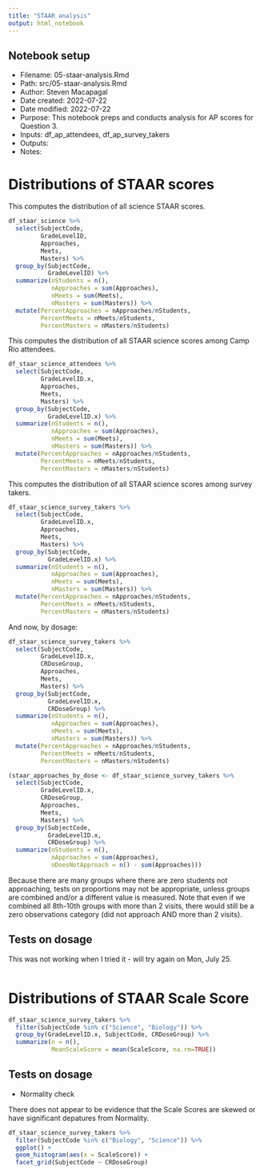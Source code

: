 ```yaml
---
title: "STAAR analysis"
output: html_notebook
---
```


## Notebook setup

* Filename: 05-staar-analysis.Rmd
* Path: src/05-staar-analysis.Rmd
* Author: Steven Macapagal
* Date created: 2022-07-22
* Date modified: 2022-07-22
* Purpose: This notebook preps and conducts analysis for AP scores for Question 3.
* Inputs: df_ap_attendees, df_ap_survey_takers
* Outputs: 
* Notes:

# Distributions of STAAR scores

This computes the distribution of all science STAAR scores.

```r
df_staar_science %>%
  select(SubjectCode,
         GradeLevelID,
         Approaches,
         Meets,
         Masters) %>%
  group_by(SubjectCode,
           GradeLevelID) %>%
  summarize(nStudents = n(),
            nApproaches = sum(Approaches),
            nMeets = sum(Meets),
            nMasters = sum(Masters)) %>%
  mutate(PercentApproaches = nApproaches/nStudents,
         PercentMeets = nMeets/nStudents,
         PercentMasters = nMasters/nStudents)
```


This computes the distribution of all STAAR science scores among Camp Rio attendees.

```r
df_staar_science_attendees %>%
  select(SubjectCode,
         GradeLevelID.x,
         Approaches,
         Meets,
         Masters) %>%
  group_by(SubjectCode,
           GradeLevelID.x) %>%
  summarize(nStudents = n(),
            nApproaches = sum(Approaches),
            nMeets = sum(Meets),
            nMasters = sum(Masters)) %>%
  mutate(PercentApproaches = nApproaches/nStudents,
         PercentMeets = nMeets/nStudents,
         PercentMasters = nMasters/nStudents)
```


This computes the distribution of all STAAR science scores among survey takers.

```r
df_staar_science_survey_takers %>%
  select(SubjectCode,
         GradeLevelID.x,
         Approaches,
         Meets,
         Masters) %>%
  group_by(SubjectCode,
           GradeLevelID.x) %>%
  summarize(nStudents = n(),
            nApproaches = sum(Approaches),
            nMeets = sum(Meets),
            nMasters = sum(Masters)) %>%
  mutate(PercentApproaches = nApproaches/nStudents,
         PercentMeets = nMeets/nStudents,
         PercentMasters = nMasters/nStudents)
```

And now, by dosage:

```r
df_staar_science_survey_takers %>%
  select(SubjectCode,
         GradeLevelID.x,
         CRDoseGroup,
         Approaches,
         Meets,
         Masters) %>%
  group_by(SubjectCode,
           GradeLevelID.x,
           CRDoseGroup) %>%
  summarize(nStudents = n(),
            nApproaches = sum(Approaches),
            nMeets = sum(Meets),
            nMasters = sum(Masters)) %>%
  mutate(PercentApproaches = nApproaches/nStudents,
         PercentMeets = nMeets/nStudents,
         PercentMasters = nMasters/nStudents)
```

```r
(staar_approaches_by_dose <- df_staar_science_survey_takers %>%
  select(SubjectCode,
         GradeLevelID.x,
         CRDoseGroup,
         Approaches,
         Meets,
         Masters) %>%
  group_by(SubjectCode,
           GradeLevelID.x,
           CRDoseGroup) %>%
  summarize(nStudents = n(),
            nApproaches = sum(Approaches),
            nDoesNotApproach = n() - sum(Approaches)))
```

Because there are many groups where there are zero students not approaching, tests on proportions may not be appropriate, unless groups are combined and/or a different value is measured. Note that even if we combined all 8th-10th groups with more than 2 visits, there would still be a zero observations category (did not approach AND more than 2 visits).

## Tests on dosage

This was not working when I tried it - will try again on Mon, July 25.

```r

```



# Distributions of STAAR Scale Score

```r
df_staar_science_survey_takers %>%
  filter(SubjectCode %in% c("Science", "Biology")) %>%
  group_by(GradeLevelID.x, SubjectCode, CRDoseGroup) %>%
  summarize(n = n(),
            MeanScaleScore = mean(ScaleScore, na.rm=TRUE))
```


## Tests on dosage

* Normality check

There does not appear to be evidence that the Scale Scores are skewed or have significant depatures from Normality.

```r
df_staar_science_survey_takers %>%
  filter(SubjectCode %in% c("Biology", "Science")) %>%
  ggplot() +
  geom_histogram(aes(x = ScaleScore)) +
  facet_grid(SubjectCode ~ CRDoseGroup)


```


